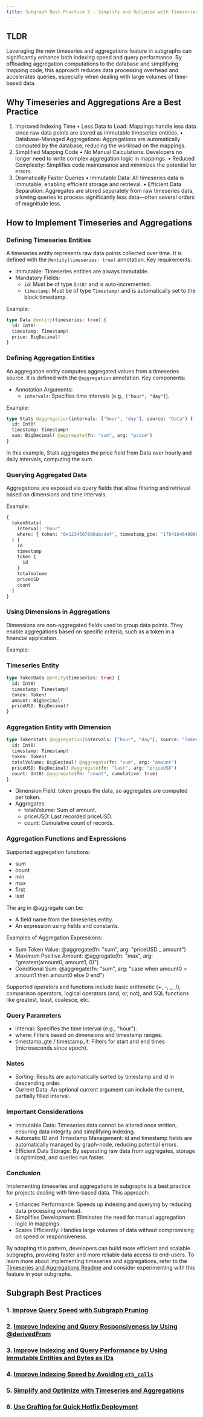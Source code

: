 ```yaml
---
title: Subgraph Best Practice 5 - Simplify and Optimize with Timeseries and Aggregations
---
```


## TLDR

Leveraging the new timeseries and aggregations feature in subgraphs can significantly enhance both indexing speed and query performance. By offloading aggregation computations to the database and simplifying mapping code, this approach reduces data processing overhead and accelerates queries, especially when dealing with large volumes of time-based data.

## Why Timeseries and Aggregations Are a Best Practice

1. Improved Indexing Time • Less Data to Load: Mappings handle less data since raw data points are stored as immutable timeseries entities. • Database-Managed Aggregations: Aggregations are automatically computed by the database, reducing the workload on the mappings.
2. Simplified Mapping Code • No Manual Calculations: Developers no longer need to write complex aggregation logic in mappings. • Reduced Complexity: Simplifies code maintenance and minimizes the potential for errors.
3. Dramatically Faster Queries • Immutable Data: All timeseries data is immutable, enabling efficient storage and retrieval. • Efficient Data Separation: Aggregates are stored separately from raw timeseries data, allowing queries to process significantly less data—often several orders of magnitude less.

## How to Implement Timeseries and Aggregations

### Defining Timeseries Entities

A timeseries entity represents raw data points collected over time. It is defined with the `@entity(timeseries: true)` annotation. Key requirements:

- Immutable: Timeseries entities are always immutable.
- Mandatory Fields:
  - `id`: Must be of type `Int8!` and is auto-incremented.
  - `timestamp`: Must be of type `Timestamp!` and is automatically set to the block timestamp.

Example:

```graphql
type Data @entity(timeseries: true) {
  id: Int8!
  timestamp: Timestamp!
  price: BigDecimal!
}
```

### Defining Aggregation Entities

An aggregation entity computes aggregated values from a timeseries source. It is defined with the `@aggregation` annotation. Key components:

- Annotation Arguments:
  - `intervals`: Specifies time intervals (e.g., `["hour", "day"]`).

Example:

```graphql
type Stats @aggregation(intervals: ["hour", "day"], source: "Data") {
  id: Int8!
  timestamp: Timestamp!
  sum: BigDecimal! @aggregate(fn: "sum", arg: "price")
}
```

In this example, Stats aggregates the price field from Data over hourly and daily intervals, computing the sum.

### Querying Aggregated Data

Aggregations are exposed via query fields that allow filtering and retrieval based on dimensions and time intervals.

Example:

```graphql
{
  tokenStats(
    interval: "hour"
    where: { token: "0x1234567890abcdef", timestamp_gte: "1704164640000000", timestamp_lt: "1704251040000000" }
  ) {
    id
    timestamp
    token {
      id
    }
    totalVolume
    priceUSD
    count
  }
}
```

### Using Dimensions in Aggregations

Dimensions are non-aggregated fields used to group data points. They enable aggregations based on specific criteria, such as a token in a financial application.

Example:

### Timeseries Entity

```graphql
type TokenData @entity(timeseries: true) {
  id: Int8!
  timestamp: Timestamp!
  token: Token!
  amount: BigDecimal!
  priceUSD: BigDecimal!
}
```

### Aggregation Entity with Dimension

```graphql
type TokenStats @aggregation(intervals: ["hour", "day"], source: "TokenData") {
  id: Int8!
  timestamp: Timestamp!
  token: Token!
  totalVolume: BigDecimal! @aggregate(fn: "sum", arg: "amount")
  priceUSD: BigDecimal! @aggregate(fn: "last", arg: "priceUSD")
  count: Int8! @aggregate(fn: "count", cumulative: true)
}
```

- Dimension Field: token groups the data, so aggregates are computed per token.
- Aggregates:
  - totalVolume: Sum of amount.
  - priceUSD: Last recorded priceUSD.
  - count: Cumulative count of records.

### Aggregation Functions and Expressions

Supported aggregation functions:

- sum
- count
- min
- max
- first
- last

The arg in @aggregate can be:

- A field name from the timeseries entity.
- An expression using fields and constants.

Examples of Aggregation Expressions:

- Sum Token Value: @aggregate(fn: "sum", arg: "priceUSD \_ amount")
- Maximum Positive Amount: @aggregate(fn: "max", arg: "greatest(amount0, amount1, 0)")
- Conditional Sum: @aggregate(fn: "sum", arg: "case when amount0 > amount1 then amount0 else 0 end")

Supported operators and functions include basic arithmetic (+, -, \_, /), comparison operators, logical operators (and, or, not), and SQL functions like greatest, least, coalesce, etc.

### Query Parameters

- interval: Specifies the time interval (e.g., "hour").
- where: Filters based on dimensions and timestamp ranges.
- timestamp_gte / timestamp_lt: Filters for start and end times (microseconds since epoch).

### Notes

- Sorting: Results are automatically sorted by timestamp and id in descending order.
- Current Data: An optional current argument can include the current, partially filled interval.

### Important Considerations

- Immutable Data: Timeseries data cannot be altered once written, ensuring data integrity and simplifying indexing.
- Automatic ID and Timestamp Management: id and timestamp fields are automatically managed by graph-node, reducing potential errors.
- Efficient Data Storage: By separating raw data from aggregates, storage is optimized, and queries run faster.

### Conclusion

Implementing timeseries and aggregations in subgraphs is a best practice for projects dealing with time-based data. This approach:

- Enhances Performance: Speeds up indexing and querying by reducing data processing overhead.
- Simplifies Development: Eliminates the need for manual aggregation logic in mappings.
- Scales Efficiently: Handles large volumes of data without compromising on speed or responsiveness.

By adopting this pattern, developers can build more efficient and scalable subgraphs, providing faster and more reliable data access to end-users. To learn more about implementing timeseries and aggregations, refer to the [Timeseries and Aggregations Readme](https://github.com/graphprotocol/graph-node/blob/master/docs/aggregations.md) and consider experimenting with this feature in your subgraphs.

## Subgraph Best Practices

### 1. [Improve Query Speed with Subgraph Pruning](https://thegraph.com/docs/en/cookbook/pruning/)

### 2. [Improve Indexing and Query Responsiveness by Using @derivedFrom](https://thegraph.com/docs/en/cookbook/derivedfrom/)

### 3. [Improve Indexing and Query Performance by Using Immutable Entities and Bytes as IDs](https://thegraph.com/docs/en/cookbook/immutable-entities-bytes-as-ids/)

### 4. [Improve Indexing Speed by Avoiding `eth_calls`](https://thegraph.com/docs/en/cookbook/avoid-eth-calls/)

### 5. [Simplify and Optimize with Timeseries and Aggregations](https://thegraph.com/docs/en/cookbook/timeseries/)

### 6. [Use Grafting for Quick Hotfix Deployment](https://thegraph.com/docs/en/cookbook/grafting-hotfix/)
